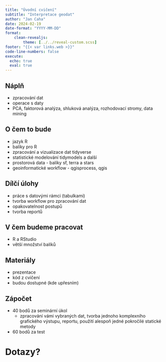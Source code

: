 ```yaml
---
title: "Úvodní cvičení"
subtitle: "Interpretace geodat"
author: "Jan Caha"
date: 2024-02-19
date-format: "YYYY-MM-DD"
format: 
    clean-revealjs:
        theme: [../../reveal-custom.scss]
footer: "{{< var links.web >}}"
code-line-numbers: false
execute:
  echo: true
  eval: true
---
```


## Náplň

- zpracování dat
- operace s daty
- PCA, faktorová analýza, shluková analýza, rozhodovací stromy, data mining
  

## O čem to bude

- jazyk [R]{.software}
- balíky pro [R]{.software}
- zpracování a vizualizace dat [tidyverse]{.software}
- statistické modelování [tidymodels]{.software} a další
- prostorová data - balíky [sf]{.software}, [terra]{.software} a [stars]{.software}
- geoinformatické workflow - [qgisprocess]{.software}, [qgis]{.software}

## Dílčí úlohy

- práce s datovými rámci (tabulkami)
- tvorba workflow pro zpracování dat
- opakovatelnost postupů
- tvorba reportů 

## V čem budeme pracovat

- [R]{.software} a [RStudio]{.software}
- větší množství balíků

## Materiály

- prezentace
- kód z cvičení
- budou dostupné (kde upřesním)

## Zápočet

- 40 bodů za seminární úkol
  - zpracování vámi vybraných dat, tvorba jednoho komplexního grafického výstupu, reportu, použití alespoň jedné pokročilé statické metody
- 60 bodů za test

# Dotazy? {.center}